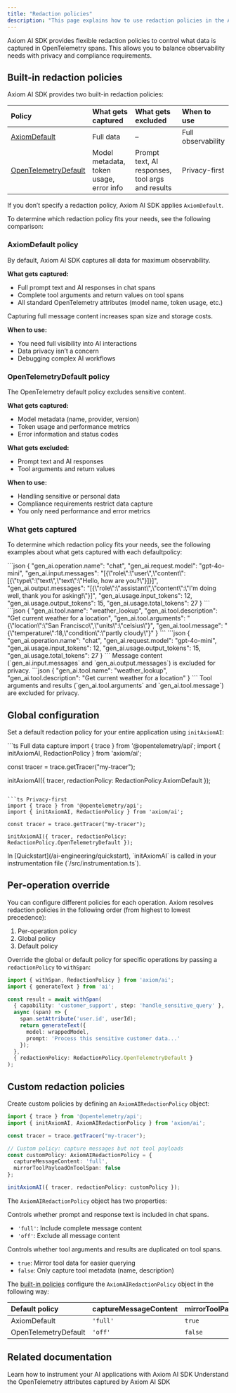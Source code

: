 ```yaml
---
title: "Redaction policies"
description: "This page explains how to use redaction policies in the Axiom AI SDK to control what data is captured in AI spans"
---
```


Axiom AI SDK provides flexible redaction policies to control what data is captured in OpenTelemetry spans. This allows you to balance observability needs with privacy and compliance requirements.

## Built-in redaction policies

Axiom AI SDK provides two built-in redaction policies:

| Policy                | What gets captured  | What gets excluded  | When to use |
|:----------------------|:-------------------|:-------------------|:-------------|
| [AxiomDefault](#axiomdefault-policy)          | Full data           | –           | Full observability |
| [OpenTelemetryDefault](#opentelemetrydefault-policy)  | Model metadata, token usage, error info | Prompt text, AI responses, tool args and results | Privacy-first |

If you don’t specify a redaction policy, Axiom AI SDK applies `AxiomDefault`.

To determine which redaction policy fits your needs, see the following comparison:

<Tabs>
<Tab title="AxiomDefault">

### AxiomDefault policy

By default, Axiom AI SDK captures all data for maximum observability.

**What gets captured:**
- Full prompt text and AI responses in chat spans
- Complete tool arguments and return values on tool spans
- All standard OpenTelemetry attributes (model name, token usage, etc.)

<Info>
Capturing full message content increases span size and storage costs.
</Info>

**When to use:**
- You need full visibility into AI interactions
- Data privacy isn’t a concern
- Debugging complex AI workflows

</Tab>
<Tab title="OpenTelemetryDefault">

### OpenTelemetryDefault policy

The OpenTelemetry default policy excludes sensitive content.

**What gets captured:**
- Model metadata (name, provider, version)
- Token usage and performance metrics
- Error information and status codes

**What gets excluded:**
- Prompt text and AI responses
- Tool arguments and return values

**When to use:**
- Handling sensitive or personal data
- Compliance requirements restrict data capture
- You only need performance and error metrics

</Tab>
</Tabs>

### What gets captured

To determine which redaction policy fits your needs, see the following examples about what gets captured with each defaultpolicy:

<Tabs>
<Tab title="AxiomDefault">
<Tabs>
<Tab title="Chat spans">
```json
{
  "gen_ai.operation.name": "chat",
  "gen_ai.request.model": "gpt-4o-mini",
  "gen_ai.input.messages": "[{\"role\":\"user\",\"content\":[{\"type\":\"text\",\"text\":\"Hello, how are you?\"}]}]",
  "gen_ai.output.messages": "[{\"role\":\"assistant\",\"content\":\"I'm doing well, thank you for asking!\"}]",
  "gen_ai.usage.input_tokens": 12,
  "gen_ai.usage.output_tokens": 15,
  "gen_ai.usage.total_tokens": 27
}
```
</Tab>

<Tab title="Tool spans">
```json
{
  "gen_ai.tool.name": "weather_lookup",
  "gen_ai.tool.description": "Get current weather for a location",
  "gen_ai.tool.arguments": "{\"location\":\"San Francisco\",\"units\":\"celsius\"}",
  "gen_ai.tool.message": "{\"temperature\":18,\"condition\":\"partly cloudy\"}"
}
```
</Tab>
</Tabs>
</Tab>

<Tab title="OpenTelemetryDefault">
<Tabs>
<Tab title="Chat spans">
```json
{
  "gen_ai.operation.name": "chat",
  "gen_ai.request.model": "gpt-4o-mini",
  "gen_ai.usage.input_tokens": 12,
  "gen_ai.usage.output_tokens": 15,
  "gen_ai.usage.total_tokens": 27
}
```

<Info>
Message content (`gen_ai.input.messages` and `gen_ai.output.messages`) is excluded for privacy.
</Info>

</Tab>

<Tab title="Tool spans">
```json
{
  "gen_ai.tool.name": "weather_lookup",
  "gen_ai.tool.description": "Get current weather for a location"
}
```

<Info>
Tool arguments and results (`gen_ai.tool.arguments` and `gen_ai.tool.message`) are excluded for privacy.
</Info>

</Tab>
</Tabs>
</Tab>
</Tabs>

## Global configuration

Set a default redaction policy for your entire application using `initAxiomAI`:

<CodeGroup>
```ts Full data capture
import { trace } from '@opentelemetry/api';
import { initAxiomAI, RedactionPolicy } from 'axiom/ai';

const tracer = trace.getTracer("my-tracer");

initAxiomAI({ tracer, redactionPolicy: RedactionPolicy.AxiomDefault });
```

```ts Privacy-first
import { trace } from '@opentelemetry/api';
import { initAxiomAI, RedactionPolicy } from 'axiom/ai';

const tracer = trace.getTracer("my-tracer");

initAxiomAI({ tracer, redactionPolicy: RedactionPolicy.OpenTelemetryDefault });
```
</CodeGroup>

<Info>
In [Quickstart](/ai-engineering/quickstart), `initAxiomAI` is called in your instrumentation file (`/src/instrumentation.ts`).
</Info>

## Per-operation override

You can configure different policies for each operation. Axiom resolves redaction policies in the following order (from highest to lowest precedence):

1. Per-operation policy
1. Global policy
1. Default policy

Override the global or default policy for specific operations by passing a `redactionPolicy` to `withSpan`:

```ts
import { withSpan, RedactionPolicy } from 'axiom/ai';
import { generateText } from 'ai';

const result = await withSpan(
  { capability: 'customer_support', step: 'handle_sensitive_query' },
  async (span) => {
    span.setAttribute('user.id', userId);
    return generateText({
      model: wrappedModel,
      prompt: 'Process this sensitive customer data...'
    });
  },
  { redactionPolicy: RedactionPolicy.OpenTelemetryDefault }
);
```

## Custom redaction policies

Create custom policies by defining an `AxiomAIRedactionPolicy` object:

```ts
import { trace } from '@opentelemetry/api';
import { initAxiomAI, AxiomAIRedactionPolicy } from 'axiom/ai';

const tracer = trace.getTracer("my-tracer");

// Custom policy: capture messages but not tool payloads
const customPolicy: AxiomAIRedactionPolicy = {
  captureMessageContent: 'full',
  mirrorToolPayloadOnToolSpan: false
};

initAxiomAI({ tracer, redactionPolicy: customPolicy });
```

The `AxiomAIRedactionPolicy` object has two properties:

<ParamField path="captureMessageContent" type="'full' | 'off'" default="'full'">
Controls whether prompt and response text is included in chat spans.

- `'full'`: Include complete message content
- `'off'`: Exclude all message content
</ParamField>

<ParamField path="mirrorToolPayloadOnToolSpan" type="boolean" default="true">
Controls whether tool arguments and results are duplicated on tool spans.

- `true`: Mirror tool data for easier querying
- `false`: Only capture tool metadata (name, description)
</ParamField>

The [built-in policies](#built-in-redaction-policies) configure the `AxiomAIRedactionPolicy` object in the following way:

| Default policy | captureMessageContent | mirrorToolPayloadOnToolSpan |
|:--------|:----------------------|:-----------------------------|
| AxiomDefault | `'full'` | `true` |
| OpenTelemetryDefault | `'off'` | `false` |

## Related documentation

<CardGroup cols={2}>
<Card title="Axiom AI SDK instrumentation" href="/ai-engineering/observe/axiom-ai-sdk-instrumentation">
Learn how to instrument your AI applications with Axiom AI SDK
</Card>

<Card title="OpenTelemetry attributes" href="/ai-engineering/observe/gen-ai-attributes">
Understand the OpenTelemetry attributes captured by Axiom AI SDK
</Card>
</CardGroup>
